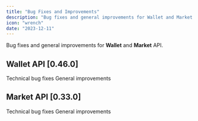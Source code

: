 ```yaml
---
title: "Bug Fixes and Improvements"
description: "Bug fixes and general improvements for Wallet and Market API"
icon: "wrench"
date: "2023-12-11"
---
```


Bug fixes and general improvements for **Wallet** and **Market** API.

## Wallet API [0.46.0]

<CardGroup cols={2}>
  <Card title="Bug Fixes" icon="bug">
    Technical bug fixes
  </Card>
  
  <Card title="Improvements" icon="arrow-up">
    General improvements
  </Card>
</CardGroup>

## Market API [0.33.0]

<CardGroup cols={2}>
  <Card title="Bug Fixes" icon="bug">
    Technical bug fixes
  </Card>
  
  <Card title="Improvements" icon="arrow-up">
    General improvements
  </Card>
</CardGroup>
